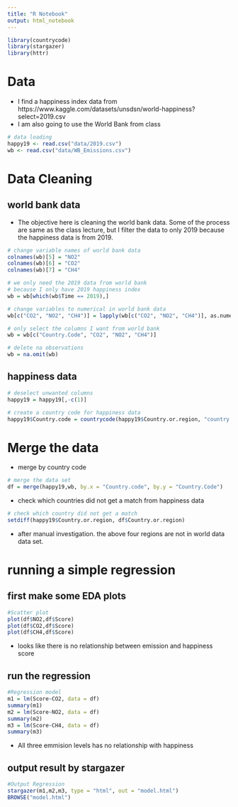 ```yaml
---
title: "R Notebook"
output: html_notebook
---
```

```r
library(countrycode)
library(stargazer)
library(httr)
```

# Data

* I find a happiness index data from https://www.kaggle.com/datasets/unsdsn/world-happiness?select=2019.csv
* I am also going to use the World Bank from class

```r
# data loading
happy19 <- read.csv("data/2019.csv")
wb <- read.csv("data/WB_Emissions.csv")
```

# Data Cleaning

## world bank data

* The objective here is cleaning the world bank data. Some of the process are same as the class lecture, but I filter the data to only 2019 because the happiness data is from 2019.

```r
# change variable names of world bank data
colnames(wb)[5] = "NO2"
colnames(wb)[6] = "CO2"
colnames(wb)[7] = "CH4"
```

```r
# we only need the 2019 data from world bank 
# because I only have 2019 happiness index
wb = wb[which(wb$Time == 2019),]
```

```r
# change variables to numerical in world bank data
wb[c("CO2", "NO2", "CH4")] = lapply(wb[c("CO2", "NO2", "CH4")], as.numeric)

# only select the columns I want from world bank
wb = wb[c("Country.Code", "CO2", "NO2", "CH4")] 
```

```r
# delete na observations
wb = na.omit(wb) 
```

## happiness data

```r
# deselect unwanted columns
happy19 = happy19[,-c(1)]
```

```r
# create a country code for happiness data
happy19$Country.code = countrycode(happy19$Country.or.region, "country.name", "iso3c")
```

# Merge the data

* merge by country code

```r
# merge the data set
df = merge(happy19,wb, by.x = "Country.code", by.y = "Country.Code")
```

* check which countries did not get a match from happiness data 

```r
# check which country did not get a match
setdiff(happy19$Country.or.region, df$Country.or.region)
```

* after manual investigation. the above four regions are not in world data data set.

# running a simple regression

## first make some EDA plots

```r
#Scatter plot
plot(df$NO2,df$Score)
plot(df$CO2,df$Score)
plot(df$CH4,df$Score)
```

* looks like there is no relationship between emission and happiness score

## run the regression

```r
#Regression model
m1 = lm(Score~CO2, data = df)
summary(m1)
m2 = lm(Score~NO2, data = df)
summary(m2)
m3 = lm(Score~CH4, data = df)
summary(m3)
```

* All three emmision levels has no relationship with happiness

## output result by stargazer
```r
#Output Regression
stargazer(m1,m2,m3, type = "html", out = "model.html")
BROWSE("model.html")
```

